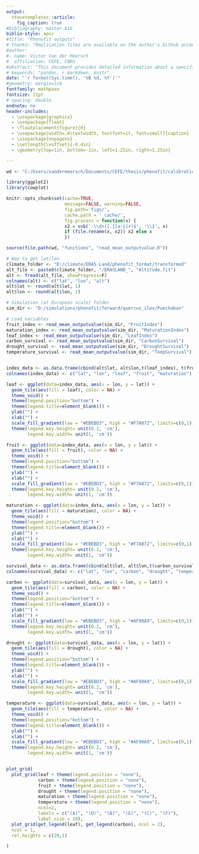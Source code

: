 ```yaml
---
output: 
  stevetemplates::article:
    fig_caption: true
#bibliography: master.bib
biblio-style: apsr
#title: "Phenofit outputs"
# thanks: "Replication files are available on the author's Github account (http://github.com/svmiller). **Current version**: `r format(Sys.time(), '%B %d, %Y')`; **Corresponding author**: svmille@clemson.edu."
#author:
#- name: Victor Van der Meersch
#  affiliation: CEFE, CNRS
#abstract: "This document provides detailed information about a specific calibration run, including CMA-ES algorithm performance and model outputs. "
# keywords: "pandoc, r markdown, knitr"
date: "`r format(Sys.time(), '%B %d, %Y')`"
#geometry: margin=1cm
fontfamily: mathpazo
fontsize: 11pt
# spacing: double
endnote: no
header-includes:
  - \usepackage{graphicx}
  - \usepackage{float}
  - \floatplacement{figure}{H}
  - \usepackage[width=.6\textwidth, textfont=it, font=small]{caption}
  - \usepackage{nopageno}
  - \setlength{\voffset}{-0.4in}
  - \geometry{top=1in, bottom=-1in, left=1.25in, right=1.25in}

---
```


```r
wd <- "C:/Users/vandermeersch/Documents/CEFE/thesis/phenofit/calibration_report"

library(ggplot2)
library(cowplot)

knitr::opts_chunk$set(cache=TRUE,
                      message=FALSE, warning=FALSE,
                      fig.path='figs/',
                      cache.path = '_cache/',
                      fig.process = function(x) {
                      x2 = sub('-\\d+([.][a-z]+)$', '\\1', x)
                      if (file.rename(x, x2)) x2 else x
                      })

source(file.path(wd, "functions", "read_mean_outputvalue.R"))

# Way to get lat/lon
climate_folder <- "D:/climate/ERA5-Land/phenofit_format/transformed"
alt_file <- paste0(climate_folder, "/ERA5LAND_", "Altitude.fit")
alt <- fread(alt_file, showProgress=F)
colnames(alt) <- c("lat", "lon", "alt")
alt$lat <- round(alt$lat, 1)
alt$lon <- round(alt$lon, 1)

```

```r
# Simulation (at European scale) folder
sim_dir <- "D:/simulations/phenofit/forward/quercus_ilex/Puechabon"

# Load variables
fruit_index <- read_mean_outputvalue(sim_dir, "FruitIndex")
maturation_index <- read_mean_outputvalue(sim_dir, "MaturationIndex")
leaf_index <- read_mean_outputvalue(sim_dir, "LeafIndex")
carbon_survival <- read_mean_outputvalue(sim_dir, "CarbonSurvival")
drought_survival <- read_mean_outputvalue(sim_dir, "DroughtSurvival")
temperature_survival <- read_mean_outputvalue(sim_dir, "TempSurvival")



```


```r
index_data <- as.data.frame(cbind(alt$lat, alt$lon,t(leaf_index), t(fruit_index), t(maturation_index)))
colnames(index_data) <- c("lat", "lon", "leaf", "fruit", "maturation")

leaf <- ggplot(data=index_data, aes(x = lon, y = lat)) + 
  geom_tile(aes(fill = leaf), color = NA) +
  theme_void() +
  theme(legend.position="bottom") +
  theme(legend.title=element_blank()) +
  ylab("") +
  xlab("") +
  scale_fill_gradient(low = "#EBEBD3", high = "#F7A072", limits=c(0,1)) +
  theme(legend.key.height= unit(0.2, 'cm'),
        legend.key.width= unit(1, 'cm'))

fruit <- ggplot(data=index_data, aes(x = lon, y = lat)) + 
  geom_tile(aes(fill = fruit), color = NA) +
  theme_void() +
  theme(legend.position="bottom") +
  theme(legend.title=element_blank()) +
  ylab("") +
  xlab("") +
  scale_fill_gradient(low = "#EBEBD3", high = "#F7A072", limits=c(0,1)) +
  theme(legend.key.height= unit(0.2, 'cm'),
        legend.key.width= unit(1, 'cm'))

maturation <- ggplot(data=index_data, aes(x = lon, y = lat)) + 
  geom_tile(aes(fill = maturation), color = NA) +
  theme_void() +
  theme(legend.position="bottom") +
  theme(legend.title=element_blank()) +
  ylab("") +
  xlab("") +
  scale_fill_gradient(low = "#EBEBD3", high = "#F7A072", limits=c(0,1)) +
  theme(legend.key.height= unit(0.2, 'cm'),
        legend.key.width= unit(1, 'cm'))

survival_data <- as.data.frame(cbind(alt$lat, alt$lon,t(carbon_survival), t(drought_survival), t(temperature_survival)))
colnames(survival_data) <- c("lat", "lon", "carbon", "drought", "temperature")

carbon <- ggplot(data=survival_data, aes(x = lon, y = lat)) + 
  geom_tile(aes(fill = carbon), color = NA) +
  theme_void() +
  theme(legend.position="bottom") +
  theme(legend.title=element_blank()) +
  ylab("") +
  xlab("") +
  scale_fill_gradient(low = "#EBEBD3", high = "#AF90A9", limits=c(0,1)) +
  theme(legend.key.height= unit(0.2, 'cm'),
        legend.key.width= unit(1, 'cm'))

drought <- ggplot(data=survival_data, aes(x = lon, y = lat)) + 
  geom_tile(aes(fill = drought), color = NA) +
  theme_void() +
  theme(legend.position="bottom") +
  theme(legend.title=element_blank()) +
  ylab("") +
  xlab("") +
  scale_fill_gradient(low = "#EBEBD3", high = "#AF90A9", limits=c(0,1)) +
  theme(legend.key.height= unit(0.2, 'cm'),
        legend.key.width= unit(1, 'cm'))

temperature <- ggplot(data=survival_data, aes(x = lon, y = lat)) + 
  geom_tile(aes(fill = temperature), color = NA) +
  theme_void() +
  theme(legend.position="bottom") +
  theme(legend.title=element_blank()) +
  ylab("") +
  xlab("") +
  scale_fill_gradient(low = "#EBEBD3", high = "#AF90A9", limits=c(0,1)) +
  theme(legend.key.height= unit(0.2, 'cm'),
        legend.key.width= unit(1, 'cm'))


plot_grid(
  plot_grid(leaf + theme(legend.position = "none"),
            carbon + theme(legend.position = "none"),
            fruit + theme(legend.position = "none"),
            drought + theme(legend.position = "none"), 
            maturation + theme(legend.position = "none"),
            temperature + theme(legend.position = "none"),
            ncol=2,
            labels = c("(A)", "(D)", "(B)", "(E)", "(C)", "(F)"),
            label_size = 10),
  plot_grid(get_legend(leaf), get_legend(carbon), ncol = 2),
  ncol = 1,
  rel_heights = c(20,1)

)

```





<!--
# References
\setlength{\parindent}{-0.2in}
\setlength{\leftskip}{0.2in}
\setlength{\parskip}{8pt}
\vspace*{-0.2in}
\noindent
-->

